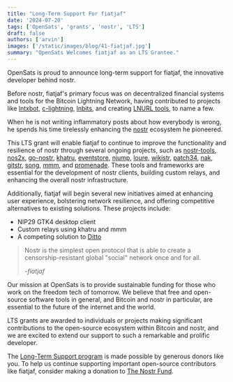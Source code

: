 ```yaml
---
title: "Long-Term Support For fiatjaf"
date: '2024-07-20'
tags: ['OpenSats', 'grants', 'nostr', 'LTS']
draft: false
authors: ['arvin']
images: ['/static/images/blog/41-fiatjaf.jpg']
summary: "OpenSats Welcomes fiatjaf as an LTS Grantee."
---
```


OpenSats is proud to announce long-term support for fiatjaf, the innovative developer behind nostr.

Before nostr, fiatjaf's primary focus was on decentralized financial systems and tools for the Bitcoin Lightning Network, 
having contributed to projects like [lntxbot](https://github.com/fiatjaf/lntxbot), [c-lightning](https://github.com/ElementsProject/lightning/commits?author=fiatjaf), 
[lnbits](https://github.com/lnbits/lnbits/commits?author=fiatjaf), and creating [LNURL tools](https://github.com/fiatjaf/go-lnurl), to name a few.

When he is not writing inflammatory posts about how everybody is wrong, he spends his time tirelessly enhancing the [nostr](https://nostr.com/) ecosystem he pioneered.

This LTS grant will enable fiatjaf to continue to improve the functionality and resilience of nostr through several ongoing projects, such as 
[nostr-tools](https://github.com/nbd-wtf/nostr-tools), [nos2x](https://github.com/fiatjaf/nos2x), [go-nostr](https://github.com/nbd-wtf/go-nostr), 
[khatru](https://github.com/fiatjaf/khatru), [eventstore](https://github.com/fiatjaf/eventstore), [njump](https://njump.me/about), [loure](https://github.com/fiatjaf/loure), 
[wikistr](https://github.com/fiatjaf/wikistr), [patch34](https://github.com/fiatjaf/patch34), [nak](https://github.com/fiatjaf/nak), [gitstr](https://github.com/fiatjaf/gitstr), 
[song](https://git.fiatjaf.com/song), [mmm](https://git.fiatjaf.com/mmm), and [promenade](https://git.fiatjaf.com/promenade). These tools and frameworks are essential for the 
development of nostr clients, building custom relays, and enhancing the overall nostr infrastructure​.

Additionally, fiatjaf will begin several new initiatives aimed at enhancing user experience, bolstering network resilience, and offering competitive alternatives to existing solutions. 
These projects include:

-   NIP29 GTK4 desktop client
-   Custom relays using khatru and mmm
-   A competing solution to [Ditto](https://ditto.pub/)

>Nostr is the simplest open protocol that is able to create a censorship-resistant global "social" network once and for all. 
>
><cite>-fiatjaf</cite>

Our mission at OpenSats is to provide sustainable funding for those who work on the freedom tech of tomorrow. We believe that free and open-source software tools in general, and 
Bitcoin and nostr in particular, are essential to the future of the internet and the world.

LTS grants are awarded to individuals or projects making significant contributions to the open-source ecosystem within Bitcoin and nostr, and we are excited to extend our support 
to such a remarkable and prolific developer.

The [Long-Term Support program](/blog/nostr-lts-long-term-support-for-nostr-developers) is made possible by generous donors like you. To help us continue supporting important 
open-source contributors like fiatjaf, consider making a donation to [The Nostr Fund](/funds/nostr).

<center>
    <DonateToNostrFundButton/>
</center>
